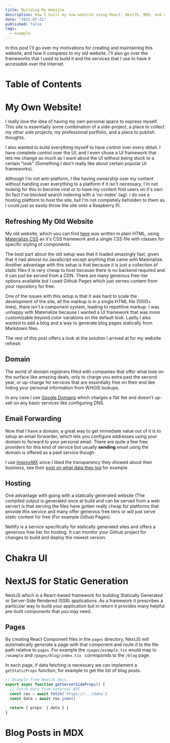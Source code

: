 ```yaml
---
title: Building My Website
description: How I built my new website using React, NextJS, MDX, and Chakra UI.
date: "2021-07-21"
published: false
tags:
  - example
---
```


In this post I'll go over my motivations for creating and maintaining this website, and how it compares to my old
website. I'll also go over the frameworks that I used to build it and the services that I use to have it accessible over
the internet.

# Table of Contents

# My Own Website!

I really love the idea of having my own personal space to express myself. This site is essentially some combination of a
side-project, a place to collect my other side projects, my professional portfolio, and a place to publish thoughts.

I also wanted to build everything myself to have control over every detail. I have complete control over the UI, and I
even chose a UI framework that lets me change as much as I want about the UI without being stuck to a certain "look"
(Something I don't really like about certain popular UI frameworks).

Although I'm not anti-platform, I like having ownership over my content without handing over everything to a platform if
it isn't necessary, I'm not looking for this to become viral or to have my content find users on it's own (In fact I've
blocked search indexing with a 'no-index' tag). I do use a hosting platform to host the site, but I'm not completely
beholden to them as I could just as easily throw the site onto a Raspberry Pi.

## Refreshing My Old Website

My old website, which you can find [here](https://old.kevs.tech) was written in plain HTML, using
[Materialize CSS](https://materializecss.com/) as it's CSS framework and a single CSS file with classes for specific
styling of components.

The best part about the old setup was that it loaded amazingly fast, given that it had almost no JavaScript except
anything that came with Materialize. Another advantage with this setup is that because it is just a collection of static
files it is very cheap to host because there is no backend required and it can just be served from a CDN. There are many
generous free-tier options available but I used Github Pages which just serves content from your repository for free.

One of the issues with this setup is that it was hard to scale the development of the site, all the markup is in a
single HTML file (1000+ lines), there isn't a component system, leading to repetitive markup. I was unhappy with
Materialize because I wanted a UI framework that was more customizable beyond color variations on the default look.
Lastly I also wanted to add a blog and a way to generate blog pages statically from Markdown files.

The rest of this post offers a look at the solution I arrived at for my website refresh.

## Domain

The world of domain registrars filled with companies that offer what look on the surface like amazing deals, only to
charge you extra past the second year, or up-charge for services that are essentially free on their end like hiding your
personal information from WHOIS lookups.

In any case I use [Google Domains](https://domains.google/) which charges a flat fee and doesn't up-sell on any basic
services like configuring DNS.

## Email Forwarding

Now that I have a domain, a great way to get immediate value out of it is to setup an email forwarder, which lets you
configure addresses using your domain to forward to your personal email. There are quite a few free providers for this
kind of service but usually **sending** email using the domain is offered as a paid service though.

I use [ImprovMX](https://improvmx.com/) since I liked the transparency they showed about their business, see their
[post on what data they log](https://improvmx.com/guides/what-do-we-log/) for example.

## Hosting

One advantage with going with a statically generated website (The compiled output is generated once at build and can be
served from a web server) is that serving the files have gotten really cheap for platforms that provide this service and
many offer generous free tiers or will just serve static content for free (For example Github Pages).

Netlify is a service specifically for statically generated sites and offers a generous free tier for hosting. It can
monitor your Github project for changes to build and deploy the newest version.

# Chakra UI



# NextJS for Static Generation

NextJS which is a React-based framework for building Statically Generated or Server-Side Rendered (SSR) applications. As
a framework it prescribes a particular way to build your application but in return it provides many helpful pre-built
components that you may need.

## Pages

By creating React Component files in the `pages` directory, NextJS will automatically generate a page with that
component and route it to the file path relative to `pages`. For example the `/pages/example.tsx` would map to
` /example` and `/pages/blog/index.tsx ` corresponds to the `/blog` page.

In each page, if data fetching is necessary we can implement a `getStaticProps` function, for example to get the list of
blog posts.

```Typescript
// Example from NextJS docs.
export async function getServerSideProps() {
  // Fetch data from external API
  const res = await fetch(`https://.../data`)
  const data = await res.json()

  return { props: { data } }
}
```

# Blog Posts in MDX
